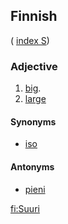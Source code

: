 ==Finnish==
( [[Wiktionary:Finnish_index_s|index S]])

===Adjective===

# [[big]].
# [[large]]

====Synonyms====
*[[iso]]

====Antonyms====

*[[pieni]]

[[fi:Suuri]]